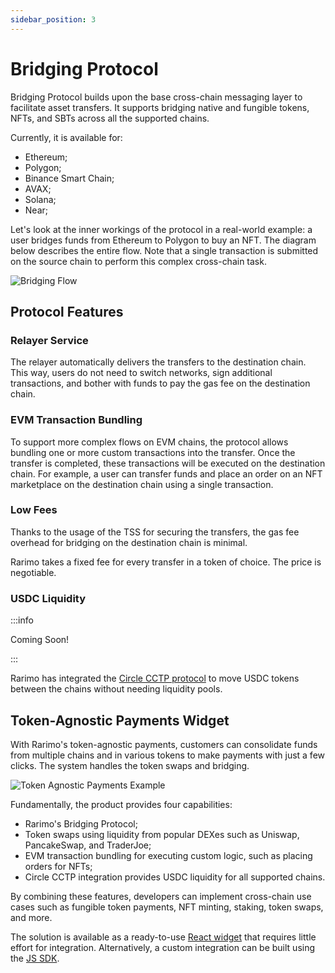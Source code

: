 ```yaml
---
sidebar_position: 3
---
```


# Bridging Protocol

Bridging Protocol builds upon the base cross-chain messaging layer to facilitate asset transfers. It supports bridging native and fungible tokens, NFTs, and SBTs across all the supported chains.

Currently, it is available for:

- Ethereum;
- Polygon;
- Binance Smart Chain;
- AVAX;
- Solana;
- Near;

Let's look at the inner workings of the protocol in a real-world example: a user bridges funds from Ethereum to Polygon to buy an NFT. The diagram below describes the entire flow. Note that a single transaction is submitted on the source chain to perform this complex cross-chain task.

![Bridging Flow](/img/bridging-flow.png)

## Protocol Features

### Relayer Service

The relayer automatically delivers the transfers to the destination chain. This way, users do not need to switch networks, sign additional transactions, and bother with funds to pay the gas fee on the destination chain.

### EVM Transaction Bundling

To support more complex flows on EVM chains, the protocol allows bundling one or more custom transactions into the transfer. Once the transfer is completed, these transactions will be executed on the destination chain. For example, a user can transfer funds and place an order on an NFT marketplace on the destination chain using a single transaction.

### Low Fees

Thanks to the usage of the TSS for securing the transfers, the gas fee overhead for bridging on the destination chain is minimal.

<!-- TODO: add figures -->

Rarimo takes a fixed fee for every transfer in a token of choice. The price is negotiable.

### USDC Liquidity

:::info

Coming Soon!

:::

Rarimo has integrated the [Circle CCTP protocol](https://www.circle.com/en/cross-chain-transfer-protocol) to move USDC tokens between the chains without needing liquidity pools.

## Token-Agnostic Payments Widget

With Rarimo's token-agnostic payments, customers can consolidate funds from multiple chains and in various tokens to make payments with just a few clicks. The system handles the token swaps and bridging.

![Token Agnostic Payments Example](/img/token-agnostic-receipt.png)

Fundamentally, the product provides four capabilities:

- Rarimo's Bridging Protocol;
- Token swaps using liquidity from popular DEXes such as Uniswap, PancakeSwap, and TraderJoe;
- EVM transaction bundling for executing custom logic, such as placing orders for NFTs;
- Circle CCTP integration provides USDC liquidity for all supported chains.

By combining these features, developers can implement cross-chain use cases such as fungible token payments, NFT minting, staking, token swaps, and more.

The solution is available as a ready-to-use [React widget](/reference/sdk/packages-bridge#@rarimo/react-nft-checkout) that requires little effort for integration. Alternatively, a custom integration can be built using the [JS SDK](/reference/sdk/packages-bridge#@rarimo/nft-checkout).
